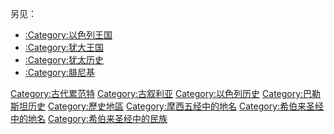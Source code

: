 {{Catmore}}
{{Commons category|Canaan}}
另见：
*[[:Category:以色列王国|:Category:以色列王国]]
*[[:Category:犹大王国|:Category:犹大王国]]
*[[:Category:犹太历史|:Category:犹太历史]]
*[[:Category:腓尼基|:Category:腓尼基]]

[[Category:古代累范特|Category:古代累范特]]
[[Category:古叙利亚|Category:古叙利亚]]
[[Category:以色列历史|Category:以色列历史]]
[[Category:巴勒斯坦历史|Category:巴勒斯坦历史]]
[[Category:歷史地區|Category:歷史地區]]
[[Category:摩西五经中的地名|Category:摩西五经中的地名]]
[[Category:希伯来圣经中的地名|Category:希伯来圣经中的地名]]
[[Category:希伯来圣经中的民族|Category:希伯来圣经中的民族]]